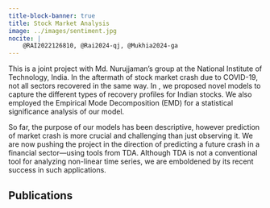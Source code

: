 ```yaml
---
title-block-banner: true
title: Stock Market Analysis
image: ../images/sentiment.jpg
nocite: |
    @RAI2022126810, @Rai2024-qj, @Mukhia2024-ga
---
```

This is a joint project with Md. Nurujjaman's group at the National Institute of
Technology, India. In the aftermath of stock market crash due to COVID-19, not
all sectors recovered in the same way. In \cite{rai_sentiment-based_2022}, we
proposed novel models to capture the different types of recovery profiles for
Indian stocks. We also employed the Empirical Mode Decomposition (EMD) for a
statistical significance analysis of our model. 

So far, the purpose of our models has been descriptive, however prediction of
market crash is more crucial and challenging than just observing it. We are now
pushing the project in the direction of predicting a future crash in a
financial sector---using tools from TDA. Although TDA is not a conventional tool
for analyzing non-linear time series, we are emboldened by its recent success in
such applications.

## Publications

:::{#refs}
:::
